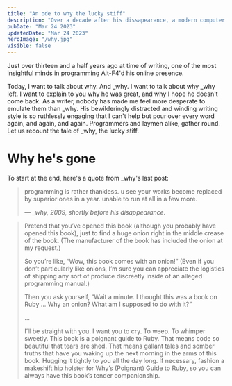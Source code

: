 ```yaml
---
title: "An ode to why the lucky stiff"
description: "Over a decade after his dissapearance, a modern computer science student reflects on _why."
pubDate: "Mar 24 2023"
updatedDate: "Mar 24 2023"
heroImage: "/why.jpg"
visible: false
---
```


Just over thirteen and a half years ago at time of writing, one of the most insightful minds in programming Alt-F4'd his online presence.

Today, I want to talk about why. And _why. I want to talk about why _why left. I want to explain to you why he was great, and why I hope he doesn't come back. As a writer, nobody has made me feel more desperate to emulate them than _why. His bewilderingly distracted and winding writing style is so ruthlessly engaging that I can't help but pour over every word again, and again, and again. Programmers and laymen alike, gather round. Let us recount the tale of _why, the lucky stiff.

# Why he's gone

To start at the end, here's a quote from _why's last post:

> programming is rather thankless. u see your works become replaced by superior ones in a year. unable to run at all in a few more. 
>
> — <cite>_why, 2009, shortly before his disappearance.</cite>



> Pretend that you’ve opened this book (although you probably have opened this book), just to find a huge onion right in the middle crease of the book. (The manufacturer of the book has included the onion at my request.)
>
> So you’re like, “Wow, this book comes with an onion!” (Even if you don’t particularly like onions, I’m sure you can appreciate the logistics of shipping any sort of produce discreetly inside of an alleged programming manual.)
> 
> Then you ask yourself, “Wait a minute. I thought this was a book on Ruby ... Why an onion? What am I supposed to do with it?”
> 
> ...
>
> I’ll be straight with you. I want you to cry. To weep. To whimper sweetly. This book is a poignant guide to Ruby. That means code so beautiful that tears are shed. That means gallant tales and somber truths that have you waking up the next morning in the arms of this book. Hugging it tightly to you all the day long. If necessary, fashion a makeshift hip holster for Why’s (Poignant) Guide to Ruby, so you can always have this book’s tender companionship.